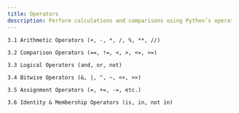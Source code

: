 ```yaml
---
title: Operators
description: Perform calculations and comparisons using Python’s operators.
---
```


```
3.1 Arithmetic Operators (+, -, *, /, %, **, //)

3.2 Comparison Operators (==, !=, <, >, <=, >=)

3.3 Logical Operators (and, or, not)

3.4 Bitwise Operators (&, |, ^, ~, <<, >>)

3.5 Assignment Operators (=, +=, -=, etc.)

3.6 Identity & Membership Operators (is, in, not in)
```